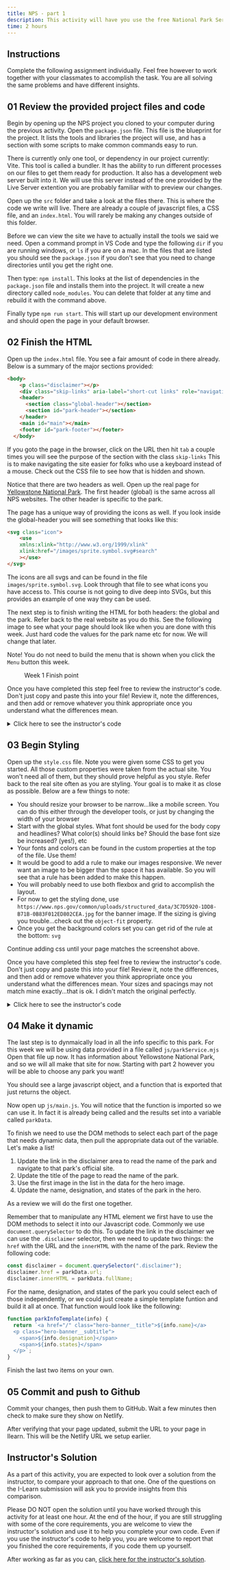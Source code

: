 ```yaml
---
title: NPS - part 1
description: This activity will have you use the free National Park Service api to recreate a simplified version of an NPS website for the park or monument of your choice. Part one will familiarize us with the project setup and see us through creating the header for the first page.
time: 2 hours
---
```




## Instructions

Complete the following assignment individually. Feel free however to work together with your classmates to accomplish the task. You are all solving the same problems and have different insights.

## **01** Review the provided project files and code

Begin by opening up the NPS project you cloned to your computer during the previous activity. Open the `package.json` file. This file is the blueprint for the project. It lists the tools and libraries the project will use, and has a section with some scripts to make common commands easy to run.

There is currently only one tool, or dependency in our project currently: Vite. This tool is called a bundler. It has the ability to run different processes on our files to get them ready for production. It also has a development web server built into it. We will use this server instead of the one provided by the Live Server extention you are probably familiar with to preview our changes.

Open up the `src` folder and take a look at the files there. This is where the code we write will live. There are already a couple of javascript files, a CSS file, and an `index.html`.  You will rarely be making any changes outside of this folder.

Before we can view the site we have to actually install the tools we said we need. Open a command prompt in VS Code and type the following `dir` if you are running windows, or `ls` if you are on a mac. In the files that are listed you should see the `package.json` if you don't see that you need to change directories until you get the right one.

Then type: `npm install`. This looks at the list of dependencies in the `package.json` file and installs them into the project. It will create a new directory called `node_modules`.  You can delete that folder at any time and rebuild it with the command above.

Finally type `npm run start`. This will start up our development environment and should open the page in your default browser.

## **02** Finish the HTML

Open up the `index.html` file. You see a fair amount of code in there already. Below is a summary of the major sections provided:

```html
<body>
    <p class="disclaimer"></p>
    <div class="skip-links" aria-label="short-cut links" role="navigation"></div>
    <header>
      <section class="global-header"></section>
      <section id="park-header"></section>
    </header>
    <main id="main"></main>
    <footer id="park-footer"></footer>
  </body>
  ```

If you goto the page in the browser, click on the URL then hit `tab` a couple times you will see the purpose of the section with the class `skip-links` This is to make navigating the site easier for folks who use a keyboard instead of a mouse.  Check out the CSS file to see how that is hidden and shown.

Notice that there are two headers as well. Open up the real page for [Yellowstone National Park](https://www.nps.gov/yell/index.htm). The first header (global) is the same across all NPS websites. The other header is specific to the park. 

The page has a unique way of providing the icons as well. If you look inside the global-header you will see something that looks like this:

```html
<svg class="icon">
    <use
    xmlns:xlink="http://www.w3.org/1999/xlink"
    xlink:href="/images/sprite.symbol.svg#search"
    ></use>
</svg>
```

The icons are all svgs and can be found in the file `images/sprite.symbol.svg`. Look through that file to see what icons you have access to.  This course is not going to dive deep into SVGs, but this provides an example of one way they can be used.

The next step is to finish writing the HTML for both headers: the global and the park. Refer back to the real website as you do this. See the following image to see what your page should look like when you are done with this week. Just hard code the values for the park name etc for now. We will change that later.

Note! You do not need to build the menu that is shown when you click the `Menu` button this week.


<Figure src="/images/nps1-finish.webp" alt="Part 1 finished">Week 1 Finish point</Figure>

Once you have completed this step feel free to review the instructor's code. Don't just copy and paste this into your file! Review it, note the differences, and then add or remove whatever you think appropriate once you understand what the differences mean.

<details>
<summary>Click here to see the instructor's code</summary>

```html
<header>
    <section class="global-header">
    <a href="index.html" class="site-title"
        ><span class="logo" role="presentation"></span>
        <h1>National Park Service</h1></a
    >
    <div class="global-header__right">
        <a class="search-icon" href="#park-footer">
        <svg class="icon">
            <use
            xmlns:xlink="http://www.w3.org/1999/xlink"
            xlink:href="/images/sprite.symbol.svg#search"
            ></use>
        </svg>
        <span class="visually-hidden">Search</span>
        </a>
        <button id="global-nav-toggle">
        <svg class="icon">
            <use
            xmlns:xlink="http://www.w3.org/1999/xlink"
            xlink:href="/images/sprite.symbol.svg#menu"
            ></use>
        </svg>
        <span class="visually-hidden">Open</span> Menu
        </button>
    </div>
    </section>
    <section id="park-header">
    <div class="hero-banner">
        <img src="" alt="" />
        <div class="hero-banner__content">
        <a href="#" class="hero-banner__title">Yellowstone</a>
        <p class="hero-banner__subtitle">
            <span>National Park</span>
            <span>ID, MT, WY</span>
        </p>
        </div>
    </div>
    <nav class="park-nav">
        <ul>
        <li>
            <a href="#">
            <span>Info</span>
            <svg class="icon" role="presentation" focusable="false">
                <use
                xmlns:xlink="http://www.w3.org/1999/xlink"
                xlink:href="/images/sprite.symbol.svg#info"
                ></use>
            </svg>
            </a>
        </li>
        <li>
            <a href="#">
            <span>Alerts</span>
            <svg class="icon" role="presentation" focusable="false">
                <use
                xmlns:xlink="http://www.w3.org/1999/xlink"
                xlink:href="/images/sprite.symbol.svg#alert"
                ></use>
            </svg>
            </a>
        </li>
        <li>
            <a href="#">
            <span>Maps</span>
            <svg class="icon" role="presentation" focusable="false">
                <use
                xmlns:xlink="http://www.w3.org/1999/xlink"
                xlink:href="/images/sprite.symbol.svg#location"
                ></use>
            </svg>
            </a>
        </li>
        <li>
            <a href="#">
            <span>Calendar</span>
            <svg class="icon" role="presentation" focusable="false">
                <use
                xmlns:xlink="http://www.w3.org/1999/xlink"
                xlink:href="/images/sprite.symbol.svg#calendar"
                ></use>
            </svg>
            </a>
        </li>
        <li>
            <a href="#">
            <span>Fees</span>
            <svg class="icon" role="presentation" focusable="false">
                <use
                xmlns:xlink="http://www.w3.org/1999/xlink"
                xlink:href="/images/sprite.symbol.svg#fee-22"
                ></use>
            </svg>
            </a>
        </li>
        </ul>
    </nav>
    </section>
</header>
```

</details>

## **03** Begin Styling

Open up the `style.css` file. Note you were given some CSS to get you started. All those custom properties were taken from the actual site. You won't need all of them, but they should prove helpful as you style. Refer back to the real site often as you are styling. Your goal is to make it as close as possible. Below are a few things to note:

- You should resize your browser to be narrow...like a mobile screen. You can do this either through the developer tools, or just by changing the width of your browser
- Start with the global styles. What font should be used for the body copy and headlines?  What color(s) should links be? Should the base font size be increased? (yes!), etc
- Your fonts and colors can be found in the custom properties at the top of the file. Use them!
- It would be good to add a rule to make our images responsive. We never want an image to be bigger than the space it has available. So you will see that a rule has been added to make this happen.
- You will probably need to use both flexbox and grid to accomplish the layout.
- For now to get the styling done, use `https://www.nps.gov/common/uploads/structured_data/3C7D5920-1DD8-B71B-0B83F012ED802CEA.jpg` for the banner image. If the sizing is giving you trouble...check out the `object-fit` property.
- Once you get the background colors set you can get rid of the rule at the bottom: `svg`

Continue adding css until your page matches the screenshot above.

Once you have completed this step feel free to review the instructor's code. Don't just copy and paste this into your file! Review it, note the differences, and then add or remove whatever you think appropriate once you understand what the differences mean. Your sizes and spacings may not match mine exactly...that is ok. I didn't match the original perfectly.

<details>
<summary>Click here to see the instructor's code</summary>

```css
/* Global navbar styling */

.global-header {
  background-color: var(--bs-black);
  color: white;
  display: flex;
  justify-content: space-between;
  fill: white;
}

.global-header a:link,
.global-header a:visited,
#park-header a:link,
#park-header a:visited {
  color: white;
  text-decoration: none;
}
.global-header .icon {
  width: 20px;
  height: 20px;
}

.global-header__right {
  display: flex;
  align-items: center;
}
.global-header__right .search-icon {
  padding: 0 1rem;
  margin-top: 6px;
}
.global-header__right button {
  background-color: transparent;
  border: none;
  color: white;
  font-size: 1rem;
  padding: 1.2em;
  display: flex;
  align-items: center;
  text-transform: uppercase;
  border-left: 1px solid var(--bs-grey-5);
}

/* Hero banner */
.hero-banner {
  display: grid;
  grid-template-columns: 1fr;
}
.hero-banner > img {
  width: 100%;
  height: 350px;
  object-fit: cover;
  grid-column: 1/2;
  grid-row: 1/3;
}

.hero-banner__content {
  background-color: rgba(0, 0, 0, 0.7);
  color: white;
  grid-column: 1/2;
  grid-row: 2/3;
  display: flex;
  align-items: center;
  gap: 1em;
  padding: 0.5em 1em;
}

.hero-banner__title {
  font-size: 1.8em;
}

.hero-banner__subtitle {
  display: flex;
  flex-direction: column;
  font-size: 0.8rem;
}
/* Park nav styling */

.park-nav > ul {
  list-style: none;
  padding-left: 0;
  margin: 0;
  display: flex;
  justify-content: center;
  background-color: var(--bs-black);
  font-size: 0.8rem;
}
.park-nav a {
  display: flex;
  flex-direction: column;
  align-items: center;
  justify-content: center;
  padding: 0.8em 2em;
}
.park-nav a:hover {
  background-color: rgba(255, 255, 255, 0.3);
}
.park-nav svg {
  width: 24px;
  height: 24px;
}
```

</details>

## **04** Make it dynamic

The last step is to dynmaically load in all the info specific to this park. For this week we will be using data provided in a file called `js/parkService.mjs` Open that file up now. It has information about Yellowstone National Park, and so we will all make that site for now. Starting with part 2 however you will be able to choose any park you want!

You should see a large javascript object, and a function that is exported that just returns the object.

Now open up `js/main.js`. You will notice that the function is imported so we can use it. In fact it is already being called and the results set into a variable called `parkData`.

To finish we need to use the DOM methods to select each part of the page that needs dynamic data, then pull the appropriate data out of the variable. Let's make a list!

1. Update the link in the disclaimer area to read the name of the park and navigate to that park's official site.
2. Update the title of the page to read the name of the park.
3. Use the first image in the list in the data for the hero image.
4. Update the name, designation, and states of the park in the hero.

As a review we will do the first one together.

Remember that to manipulate any HTML element we first have to use the DOM methods to select it into our Javascript code. Commonly we use `document.querySelector` to do this. To update the link in the disclaimer we can use the `.disclaimer` selector, then we need to update two things: the `href` with the URL and the `innerHTML` with the name of the park. Review the following code:

```javascript
const disclaimer = document.querySelector(".disclaimer");
disclaimer.href = parkData.url;
disclaimer.innerHTML = parkData.fullName;
```

For the name, designation, and states of the park you could select each of those independently, or we could just create a simple template funtion and build it all at once. That function would look like the following:

```javascript
function parkInfoTemplate(info) {
  return `<a href="/" class="hero-banner__title">${info.name}</a>
  <p class="hero-banner__subtitle">
    <span>${info.designation}</span>
    <span>${info.states}</span>
  </p>`;
}
```

Finish the last two items on your own.

## **05** Commit and push to Github

Commit your changes, then push them to GitHub. Wait a few minutes then check to make sure they show on Netlify.

After verifying that your page updated, submit the URL to your page in Ilearn. This will be the Netlify URL we setup earlier.

## Instructor's Solution

As a part of this activity, you are expected to look over a solution from the instructor, to compare your approach to that one. One of the questions on the I-Learn submission will ask you to provide insights from this comparison.

Please DO NOT open the solution until you have worked through this activity for at least one hour. At the end of the hour, if you are still struggling with some of the core requirements, you are welcome to view the instructor's solution and use it to help you complete your own code. Even if you use the instructor's code to help you, you are welcome to report that you finished the core requirements, if you code them up yourself.

After working as far as you can, [click here for the instructor's solution](https://github.com/matkat99/nps/tree/unit-1).